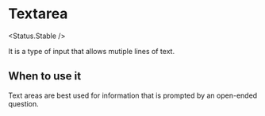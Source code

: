 
# Textarea

<Status.Stable />

It is a type of input that allows mutiple lines of text.

<Story id="forms-textarea--base" />

<Props of={TextArea} />

## When to use it

Text areas are best used for information that is prompted by an open-ended question.

